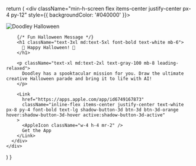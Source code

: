 
  return (
    <div className="min-h-screen flex items-center justify-center px-4 py-12" style={{ backgroundColor: '#040000' }}>
      <div className="max-w-2xl mx-auto text-center">
        <div className="flex justify-center mb-8">
          <Image
            src="/doodleman-halloween.png"
            alt="Doodley Halloween"
            width={768}
            height={669}
            quality={90}
          />
        </div>

        {/* Fun Halloween Message */}
        <h1 className="text-3xl md:text-5xl font-bold text-white mb-6">
          🎃 Happy Halloween! 🎃
        </h1>

        <p className="text-xl md:text-2xl text-gray-100 mb-8 leading-relaxed">
          Doodley has a spooktacular mission for you. Draw the ultimate creative Halloween parade and bring it to life with AI!
        </p>

        <Link
          href="https://apps.apple.com/app/id6749167873"
          className="inline-flex items-center justify-center text-white px-8 py-4 font-bold text-lg shadow-button-3d btn-3d btn-3d-orange hover:shadow-button-3d-hover active:shadow-button-3d-active"
        >
          <AppleIcon className="w-4 h-4 mr-2" />
          Get the App
        </Link>
      </div>
    </div>

)
}
